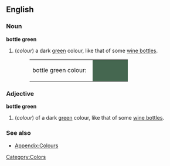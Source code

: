 {{Wikipedia}}
==English==

===Noun===
'''bottle green'''
#(''colour'') a dark [[green]] colour, like that of some [[wine bottle]]s.
#:<table><tr><td>bottle green colour: &nbsp;</td><td bgcolor="#456750" width="80">&nbsp; </td></tr></table>

===Adjective===
'''bottle green'''
#(''colour'') of a dark [[green]] colour, like that of some [[wine bottle]]s.

===See also===
*[[Wiktionary_Appendix:Colours|Appendix:Colours]]

[[Category:Colors]]